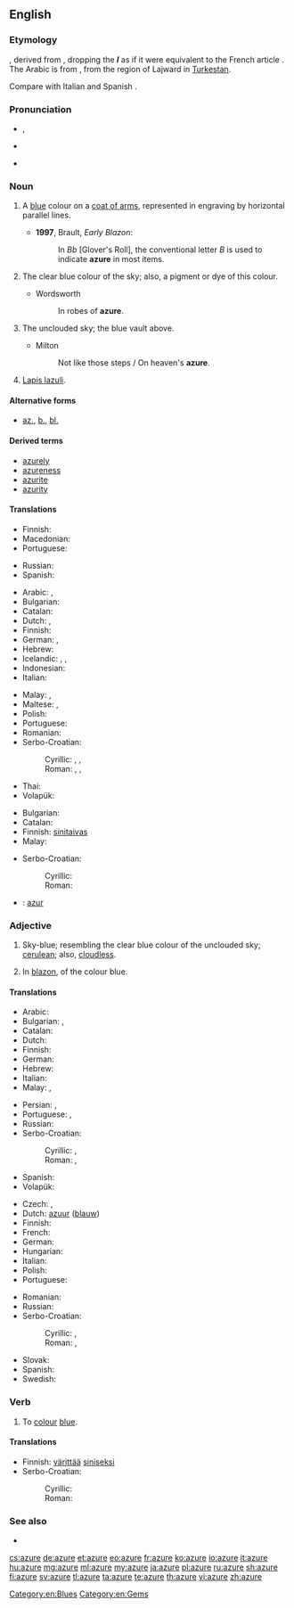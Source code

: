 ==English==
{{wikipedia}}

===Etymology===
{{etyl|fro|en}} {{term|azur|lang=fro}}, derived from {{etyl|ar|en}} {{term|لازورد|لازوَرْد|tr=lāzaward||lapis lazuli|lang=ar}}, dropping the '''''l''''' as if it were equivalent to the French article {{term|l'|lang=fr}}. The Arabic is from {{etyl|fa|en}} {{term|لاجورد|tr=lâjvard|||azure|lang=fa}}, from the region of Lajward in [[w:Turkestan|Turkestan]].

Compare with Italian {{term|azzurro|lang=it}} and Spanish {{term|azul|lang=es}}.

===Pronunciation===
* {{a|UK}} {{IPA|/æzˈjʊə/|/ˈæʒə/}}, {{X-SAMPA|/"{Z@/}}
* {{a|US}} {{IPA|/ˈæʒɚ/|/ˈeɪʒɚ/}}
* {{audio|En-us-azure.ogg|Audio (US)}}

===Noun===
{{en-noun|s|-}}

# {{context|tincture}} A [[blue]] colour on a [[coat of arms]], represented in engraving by horizontal parallel lines.
#* '''1997''', Brault, ''Early Blazon'':
#*: In ''Bb'' [Glover's Roll], the conventional letter ''B'' is used to indicate '''azure''' in most items.
# The clear blue colour of the sky; also, a pigment or dye of this colour.
#: {{color panel|azure|007FFF}}
#* Wordsworth
#*: In robes of '''azure'''.
# {{context|poetic}} The unclouded sky; the blue vault above.
#* Milton
#*: Not like those steps / On heaven's '''azure'''.
# [[lapis lazuli|Lapis lazuli]].

====Alternative forms====
* {{sense|blue color on a coat of arms}} [[az.]], [[b.]], [[bl.]]

====Derived terms====
* [[azurely]]
* [[azureness]]
* [[azurite]]
* [[azurity]]

====Translations====
{{trans-top|blue colour on a coat of arms}}
* Finnish: {{t+|fi|sininen}}
* Macedonian: {{t-|mk|сина|f|tr=sína}}
* Portuguese: {{t+|pt|azul}}
{{trans-mid}}
* Russian: {{t+|ru|лазурь|f|tr=lazúrʹ}}
* Spanish: {{t+|es|azur}}
{{trans-bottom}}

{{trans-top|colour of the sky}}
* Arabic: {{t-|ar|لازوردية|tr=lazuwardīya}}, {{t+|ar|لازورد|tr=lāzaward}}
* Bulgarian: {{t+|bg|небесносиньо}}
* Catalan: {{t-|ca|atzur|m}}
* Dutch: {{t+|nl|azuurblauw|n}}, {{t+|nl|hemelsblauw|n}}
* Finnish: {{t-|fi|taivaansininen}}
* German: {{t-|de|Himmelblau|n}}, {{t-|de|Azurblau}}
* Hebrew: {{t+|he|תכלת|tr=tkhélet|sc=Hebr}}
* Icelandic: {{t-|is|fagurblár|m}}, {{t+|is|himinblár}}, {{t-|is|heiðblár}}
* Indonesian: {{t+|id|biru langit}}
* Italian: {{t+|it|azzurro|m}}
{{trans-mid}}
* Malay: {{t-|ms|biru langit}}, {{t-|ms|lazuardi}}
* Maltese: {{t-|mt|kaħlani|m}}, {{t-|mt|kaħlanija|f}}
* Polish: {{t+|pl|lazur|m}}
* Portuguese: {{t-|pt|azul celeste|m}}
* Romanian: {{t+|ro|azur}}
* Serbo-Croatian:
*: Cyrillic: {{t-|sh|азурна|f}}, {{t-|sh|плава|f}}, {{t-|sh|ведра|f}}
*: Roman: {{t-|sh|azurna|f}}, {{t-|sh|plava|f}}, {{t-|sh|vedra|f}}
* Thai: {{t+|th|ฟ้า}}
* Volapük: {{t+|vo|lasürablöv}}
{{trans-bottom}}

{{trans-top|the blue sky}}
* Bulgarian: {{t+|bg|лазур}}
* Catalan: {{t-|ca|atzur|m}}
* Finnish: [[sinitaivas]]
* Malay: {{t-|ms|langit biru}}
{{trans-mid}}
* Serbo-Croatian:
*: Cyrillic: {{t-|sh|плаветнило|n}}
*: Roman: {{t-|sh|plavetnilo|n}}
{{trans-bottom}}

{{trans-see|lapis lazuli}}

{{checktrans-top}}
* {{ttbc|ie}}: [[azur]]
{{trans-mid}}
{{trans-bottom}}

===Adjective===
{{en-adj|-}}

# Sky-blue; resembling the clear blue colour of the unclouded sky; [[cerulean]]; also, [[cloudless]].
# {{context|tincture}} In [[blazon]], of the colour blue.

====Translations====
{{trans-top|sky-blue coloured}}
* Arabic: {{t-|ar|لازوردي|tr=lāzuwardiy}}
* Bulgarian: {{t-|bg|небесносин}},  {{t+|bg|лазурен}}
* Catalan: {{t-|ca|atzur}}
* Dutch: {{t+|nl|azuurblauw}}
* Finnish: {{t-|fi|taivaansininen}}
* German: {{t+|de|azur}}
* Hebrew: {{t-|he|תכול|tr=takhól|sc=Hebr}}
* Italian: {{t+|it|azzurro}}
* Malay: {{t-|ms|biru langit}}, {{t-|ms|lazuardi}}
{{trans-mid}}
* Persian: {{t+|fa|لاجورد|tr=lajward}}, {{t+|fa|لاجوردی|tr=lajevardi|sc=fa-Arab}}
* Portuguese: {{t-|pt|azul celeste}}, {{t+|pt|cerúleo}}
* Russian: {{t+|ru|лазурный|tr=lazúrnyj}}
* Serbo-Croatian:
*: Cyrillic: {{t-|sh|азурна|f}}, {{t-|sh|плава|f}}
*: Roman: {{t-|sh|azurna|f}}, {{t-|sh|plava|f}}
* Spanish: {{t-|es|cielo azul}}
* Volapük: {{t+|vo|lasürablövik}}
{{trans-bottom}}

{{trans-top|heraldry: of blue colour on a coat of arms}}
* Czech: {{t-|cs|azurový}}, {{t-|cs|azurově modrý}}
* Dutch: [[azuur]] ([[blauw]])
* Finnish: {{t+|fi|sininen}}
* French: {{t+|fr|azur}}
* German: {{t+|de|blau}}
* Hungarian: {{t+|hu|kék}}
* Italian: {{t+|it|azzurro}}
* Polish: {{t+|pl|błękitny}}
* Portuguese: {{t+|pt|azul}}
{{trans-mid}}
* Romanian: {{t-|ro|azuriu}}
* Russian: {{t+|ru|голубой|tr=golubój}}
* Serbo-Croatian:
*: Cyrillic: {{t-|sh|азурна|f}}, {{t-|sh|плава|f}}
*: Roman: {{t-|sh|azurna|f}}, {{t-|sh|plava|f}}
* Slovak: {{t-|sk|modrá}}
* Spanish: {{t+|es|azur}}
* Swedish: {{t+|sv|blått}}
{{trans-bottom}}

===Verb===
{{en-verb|azur|ing}}

# {{context|transitive}} To [[colour]] [[blue]].

====Translations====
{{trans-top|to colour}}
* Finnish: [[värittää]] [[sininen|siniseksi]]
* Serbo-Croatian:
*: Cyrillic: {{t-|sh|оплавити}}
*: Roman: {{t-|sh|oplaviti}}
{{trans-mid}}
{{trans-bottom}}

===See also===
* {{list:blues/en}}

[[Category:en:Blues]]
[[Category:en:Gems]]

[[cs:azure]]
[[de:azure]]
[[et:azure]]
[[eo:azure]]
[[fr:azure]]
[[ko:azure]]
[[io:azure]]
[[it:azure]]
[[hu:azure]]
[[mg:azure]]
[[ml:azure]]
[[my:azure]]
[[ja:azure]]
[[pl:azure]]
[[ru:azure]]
[[sh:azure]]
[[fi:azure]]
[[sv:azure]]
[[tl:azure]]
[[ta:azure]]
[[te:azure]]
[[th:azure]]
[[vi:azure]]
[[zh:azure]]